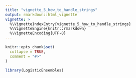 ```yaml
---
title: "vignette_5_how_to_handle_strings"
output: rmarkdown::html_vignette
vignette: >
  %\VignetteIndexEntry{vignette_5_how_to_handle_strings}
  %\VignetteEngine{knitr::rmarkdown}
  %\VignetteEncoding{UTF-8}
---
```


```r
knitr::opts_chunk$set(
  collapse = TRUE,
  comment = "#>"
)
```

```r
library(LogisticEnsembles)
```

